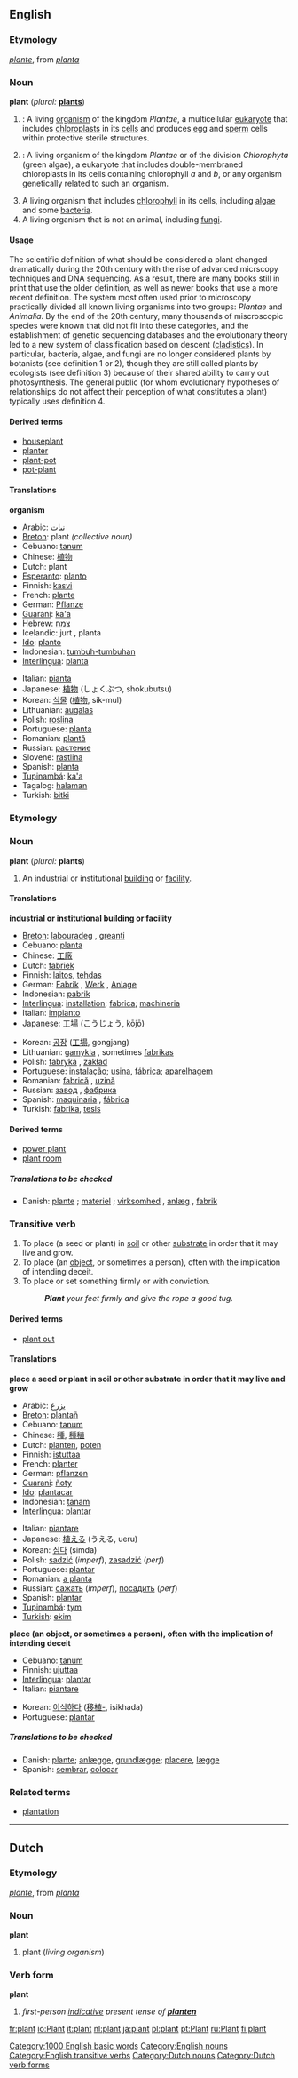 ==English==
{{wikipedia}}

===Etymology===
{{F.}} ''[[plante]]'', from {{L.}} ''[[planta]]''

===Noun===
'''plant''' (''plural:'' '''[[plants]]''')

#{{botany}}: A living [[organism]] of the kingdom ''Plantae'', a multicellular [[eukaryote]] that includes [[chloroplast]]s in its [[cell]]s and produces [[egg]] and [[sperm]] cells within protective sterile structures.
#{{botany}}: A living organism of the kingdom ''Plantae'' or of the division ''Chlorophyta'' (green algae), a eukaryote that includes double-membraned chloroplasts in its cells containing chlorophyll ''a'' and ''b'', or any organism genetically related to such an organism. 
#A living organism that includes [[chlorophyll]] in its cells, including [[alga]]e and some [[bacteria]].
#A living organism that is not an animal, including [[fungi]].

====Usage====
The scientific definition of what should be considered a plant changed dramatically during the 20th century with the rise of advanced micrscopy techniques and DNA sequencing.  As a result, there are many books still in print that use the older definition, as well as newer books that use a more recent definition. The system most often used prior to microscopy practically divided all known living organisms into two groups: ''Plantae'' and ''Animalia''. By the end of the 20th century, many thousands of miscroscopic species were known that did not fit into these categories, and the establishment of genetic sequencing databases and the evolutionary theory led to a new system of classification based on descent ([[cladistics]]). In particular, bacteria, algae, and fungi are no longer considered plants by botanists (see definition 1 or 2), though they are still called plants by ecologists (see definition 3) because of their shared ability to carry out photosynthesis.  The general public (for whom evolutionary hypotheses of relationships do not affect their perception of what constitutes a plant) typically uses definition 4.

====Derived terms====
*[[houseplant]]
*[[planter]]
*[[plant-pot]]
*[[pot-plant]]

====Translations====

'''organism'''
{{top}}
*Arabic: [[نبات]] 
*[[Breton]]: plant ''(collective noun)''
*Cebuano: [[tanum]]
*Chinese: [[植物]]
*Dutch: plant {{m}}
*[[Esperanto]]: [[planto]]
*Finnish: [[kasvi]]
*French: [[plante]] {{f}}
*German: [[Pflanze]] {{f}}
*[[Guarani]]: [[ka'a]]
*Hebrew: [[צמח]]
*Icelandic: jurt {{f}}, planta {{f}}
*[[Ido]]: [[planto]]
*Indonesian: [[tumbuh-tumbuhan]]
*[[Interlingua]]: [[planta]]
{{mid}}
*Italian: [[pianta]] {{f}}
*Japanese: [[植物]] (しょくぶつ, shokubutsu)
*Korean: [[식물]] ([[植物]], sik-mul)
*Lithuanian: [[augalas]] {{m}}
*Polish: [[roślina]] {{f}}
*Portuguese: [[planta]] {{f}}
*Romanian: [[plantă]]
*Russian: [[растение]] {{n}}
*Slovene: [[rastlina]] {{f}}
*Spanish: [[planta]] {{f}}
*[[Tupinambá]]: [[ka'a]]
*Tagalog: [[halaman]] 
*Turkish: [[bitki]]
{{bottom}}

===Etymology===
<!--etystub-->

===Noun===
'''plant''' (''plural:'' '''plants''')

#An industrial or institutional [[building]] or [[facility]].
<!--how does this differ from the first def?
#An industrial [[installation]], [[site]]
-->

====Translations====

'''industrial or institutional building or facility'''
{{top}}
*[[Breton]]: [[labouradeg]] {{f}}, [[greanti]] {{m}}
*Cebuano: [[planta]]
*Chinese: [[工廠]]
*Dutch: [[fabriek]]
*Finnish: [[laitos]], [[tehdas]]
*German: [[Fabrik]] {{f}}, [[Werk]] {{n}}, [[Anlage]] {{f}}
*Indonesian: [[pabrik]]
*[[Interlingua]]: [[installation]]; [[fabrica]]; [[machineria]]
*Italian: [[impianto]] {{m}}
*Japanese: [[工場]] (こうじょう, kōjō)
{{mid}}
*Korean: [[공장]] ([[工場]], gongjang)
*Lithuanian: [[gamykla]] {{f}}, sometimes [[fabrikas]] {{m}}
*Polish: [[fabryka]] {{f}}, [[zakład]] {{m}}
*Portuguese: [[instalação]]; [[usina]], [[fábrica]]; [[aparelhagem]]
*Romanian: [[fabrică]] {{f}}, [[uzină]] {{f}}
*Russian: [[завод]] {{m}}, [[фабрика]] {{f}}
*Spanish: [[maquinaria]] {{f}}, [[fábrica]] {{f}}
*Turkish: [[fabrika]], [[tesis]]
{{bottom}}

<!--How does this differ from the first def?
'''industrial installation or site''
*Chinese: [[組裝]]
*Dutch: [[site#Dutch|site]] {{m}}, [[bedrijf]] ''n', [[centrale]] {{f}}
-->

====Derived terms====
*[[power plant]]
*[[plant room]]

=====Translations to be checked=====
<!--Remove this section once all of the translations below have been moved into the tables above.-->
{{checktrans}}

*Danish: [[plante]] {{c}}; [[materiel]] {{n}}; [[virksomhed]] {{c}}, [[anlæg]] {{n}}, [[fabrik]] {{c}}

===Transitive verb===
{{en-infl-reg-consonant|plant||}}

#To place (a seed or plant) in [[soil]] or other [[substrate]] in order that it may live and grow.
#To place (an [[object]], or sometimes a person), often with the implication of intending deceit.
#To place or set something firmly or with conviction.
#:'''''Plant''' your feet firmly and give the rope a good tug.''

====Derived terms====
*[[plant out]]

====Translations====

'''place a seed or plant in soil or other substrate in order that it may live and grow'''
{{top}}
*Arabic: [[يزرع]]
*[[Breton]]: [[plantañ]]
*Cebuano: [[tanum]]
*Chinese: [[種]], [[種稙]]
*Dutch: [[planten]], [[poten]]
*Finnish: [[istuttaa]]
*French: [[planter]]
*German: [[pflanzen]]
*[[Guarani]]: [[ñoty]]
*[[Ido]]: [[plantacar]]
*Indonesian: [[tanam]]
*[[Interlingua]]: [[plantar]]
{{mid}}
*Italian: [[piantare]]
*Japanese: [[植える]] (うえる, ueru)
*Korean: [[심다]] (simda)
*Polish: [[sadzić]] (''imperf''), [[zasadzić]] (''perf'')
*Portuguese: [[plantar]]
*Romanian: [[a planta]]
*Russian: [[сажать]] (''imperf''), [[посадить]] (''perf'')
*Spanish: [[plantar]]
*[[Tupinambá]]: [[tym]]
*[[Turkish]]: [[ekim]]
{{bottom}}

'''place (an object, or sometimes a person), often with the implication of intending deceit'''
{{top}}
*Cebuano: [[tanum]]
*Finnish: [[ujuttaa]]
*[[Interlingua]]: [[plantar]]
*Italian: [[piantare]]
{{mid}}
*Korean: [[이식하다]] ([[移植-]], isikhada)
*Portuguese: [[plantar]]
{{bottom}}

=====Translations to be checked=====
<!--Remove this section once all of the translations below have been moved into the tables above.-->
{{checktrans}}

*Danish: [[plante]]; [[anlægge]], [[grundlægge]]; [[placere]], [[lægge]]
*Spanish: [[sembrar]], [[colocar]]

===Related terms===
*[[plantation]]

[[Category:1000 English basic words]]

----

==Dutch==
===Etymology===
{{F.}} ''[[plante]]'', from {{L.}} ''[[planta]]''

===Noun===
'''plant''' {{m}}

#plant (''living organism'')

===Verb form===
'''plant'''

#''first-person [[indicative]] present tense of '''[[planten]]'''''

[[Category:English nouns]]
[[Category:English transitive verbs]]
[[Category:Dutch nouns]]
[[Category:Dutch verb forms]]

[[fr:plant]]
[[io:Plant]]
[[it:plant]]
[[nl:plant]]
[[ja:plant]]
[[pl:plant]]
[[pt:Plant]]
[[ru:Plant]]
[[fi:plant]]
